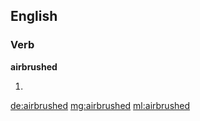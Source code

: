 ==English==
===Verb===
'''airbrushed'''
#{{past of|[[airbrush]]}}

[[de:airbrushed]]
[[mg:airbrushed]]
[[ml:airbrushed]]